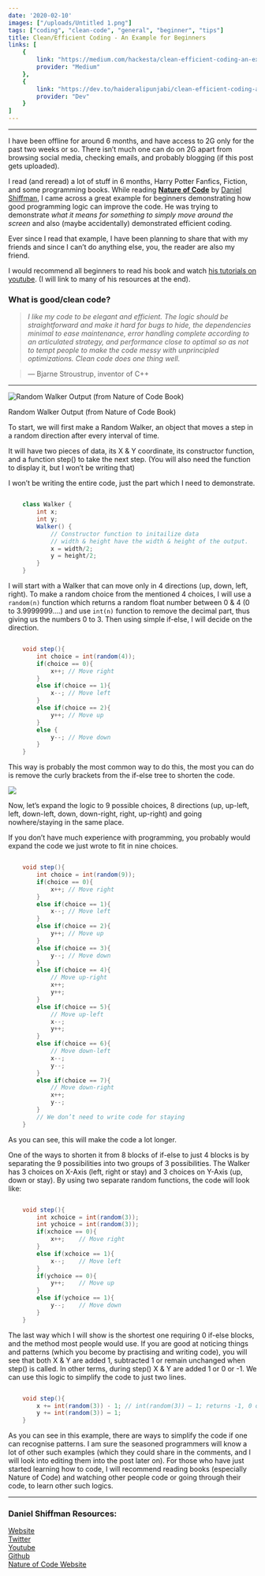 ```yaml
---
date: '2020-02-10'
images: ["/uploads/Untitled 1.png"]
tags: ["coding", "clean-code", "general", "beginner", "tips"]
title: Clean/Efficient Coding - An Example for Beginners
links: [
    {
        link: "https://medium.com/hackesta/clean-efficient-coding-an-example-for-beginners-2aa79ed0d7b3",
        provider: "Medium"
    },
    {
        link: "https://dev.to/haideralipunjabi/clean-efficient-coding-an-example-for-beginners-p6b",
        provider: "Dev"
    }
]
---
```


***

I have been offline for around 6 months, and have access to 2G only for the past two weeks or so. There isn’t much one can do on 2G apart from browsing social media, checking emails, and probably blogging (if this post gets uploaded).

I read (and reread) a lot of stuff in 6 months, Harry Potter Fanfics, Fiction, and some programming books. While reading [**Nature of Code**](http://natureofcode.com/) by [Daniel Shiffman](https://shiffman.net/), I came across a great example for beginners demonstrating how good programming logic can improve the code. He was trying to demonstrate _what it means for something to simply move around the screen_ and also (maybe accidentally) demonstrated efficient coding.

Ever since I read that example, I have been planning to share that with my friends and since I can’t do anything else, you, the reader are also my friend.

I would recommend all beginners to read his book and watch [his tutorials on youtube](http://youtube.com/shiffman). (I will link to many of his resources at the end).

### What is good/clean code?

> _I like my code to be elegant and efficient. The logic should be straightforward and make it hard for bugs to hide, the dependencies minimal to ease maintenance, error handling complete according to an articulated strategy, and performance close to optimal so as not to tempt people to make the code messy with unprincipled optimizations. Clean code does one thing well._

> _—_ Bjarne Stroustrup, inventor of C++

***

![Random Walker Output (from Nature of Code Book)](https://cdn-images-1.medium.com/max/720/1*57Y3S0NzYeumtr9BsvszEg.jpeg)

Random Walker Output (from Nature of Code Book)

To start, we will first make a Random Walker, an object that moves a step in a random direction after every interval of time.

It will have two pieces of data, its X & Y coordinate, its constructor function, and a function step() to take the next step. (You will also need the function to display it, but I won’t be writing that)

I won’t be writing the entire code, just the part which I need to demonstrate.

```java

    class Walker {
    	int x;    
        int y;    
        Walker() {        
        	// Constructor function to initailize data        
        	// width & height have the width & height of the output.        
            x = width/2;        
            y = height/2;    
        }
    }

```

I will start with a Walker that can move only in 4 directions (up, down, left, right). To make a random choice from the mentioned 4 choices, I will use a `random(n)` function which returns a random float number between 0 & 4 (0 to 3.9999999….) and use `int(n)` function to remove the decimal part, thus giving us the numbers 0 to 3. Then using simple if-else, I will decide on the direction.

```java

    void step(){    
    	int choice = int(random(4));    
        if(choice == 0){        
        	x++; // Move right    
        }    
        else if(choice == 1){        
        	x--; // Move left    
        }    
        else if(choice == 2){        
        	y++; // Move up    
        }    
        else {        
        	y--; // Move down    
        }
    }

```

This way is probably the most common way to do this, the most you can do is remove the curly brackets from the if-else tree to shorten the code.

![](https://cdn-images-1.medium.com/max/2000/1%2A4Rap81a1hMstF7NN7MlkFg.jpeg)

Now, let’s expand the logic to 9 possible choices, 8 directions (up, up-left, left, down-left, down, down-right, right, up-right) and going nowhere/staying in the same place.

If you don’t have much experience with programming, you probably would expand the code we just wrote to fit in nine choices.

```java

    void step(){    
    	int choice = int(random(9));    
        if(choice == 0){        
        	x++; // Move right    
        }    
        else if(choice == 1){        
        	x--; // Move left    
        }    
        else if(choice == 2){        
        	y++; // Move up    
        }    
        else if(choice == 3){        
        	y--; // Move down    
        }    
        else if(choice == 4){        
        	// Move up-right        
            x++;        
            y++;    
        }    
        else if(choice == 5){
        	// Move up-left 
            x--;       
            y++;    
        }    
        else if(choice == 6){ 
        	// Move down-left       
            x--;        
            y--;    
        }    
        else if(choice == 7){
        	// Move down-right 
            x++;     
            y--;    
        }    
        // We don’t need to write code for staying
    }

```

As you can see, this will make the code a lot longer.

One of the ways to shorten it from 8 blocks of if-else to just 4 blocks is by separating the 9 possibilities into two groups of 3 possibilities. The Walker has 3 choices on X-Axis (left, right or stay) and 3 choices on Y-Axis (up, down or stay). By using two separate random functions, the code will look like:

```java

    void step(){    
    	int xchoice = int(random(3));  
        int ychoice = int(random(3));
        if(xchoice == 0){  
        	x++; 	// Move right    
        }    
        else if(xchoice == 1){
        	x--;	// Move left 
        }    
        if(ychoice == 0){
        	y++;	// Move up
        }   
        else if(ychoice == 1){ 
        	y--;	// Move down 
        }
    }

```

The last way which I will show is the shortest one requiring 0 if-else blocks, and the method most people would use. If you are good at noticing things and patterns (which you become by practising and writing code), you will see that both X & Y are added 1, subtracted 1 or remain unchanged when step() is called. In other terms, during step() X & Y are added 1 or 0 or -1. We can use this logic to simplify the code to just two lines.

```java

    void step(){
    	x += int(random(3)) - 1; // int(random(3)) — 1; returns -1, 0 or 1    
        y += int(random(3)) — 1;
    }

```

As you can see in this example, there are ways to simplify the code if one can recognise patterns. I am sure the seasoned programmers will know a lot of other such examples (which they could share in the comments, and I will look into editing them into the post later on). For those who have just started learning how to code, I will recommend reading books (especially Nature of Code) and watching other people code or going through their code, to learn other such logics.

***

### **Daniel Shiffman Resources:**

[Website](https://shiffman.net/)  
[Twitter](http://twitter.com/shiffman)  
[Youtube](http://youtube.com/shiffman)  
[Github](http://github.com/shiffman)  
[Nature of Code Website](http://natureofcode.com/)